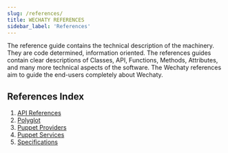 ```yaml
---
slug: /references/
title: WECHATY REFERENCES
sidebar_label: 'References'
---
```



The reference guide contains the technical description of the machinery. They are code determined, information oriented. The references guides contain clear descriptions of Classes, API, Functions, Methods, Attributes, and many more technical aspects of the software. The Wechaty references aim to guide the end-users completely about Wechaty.

## References Index

1. [API References](../api/overview.mdx)
1. [Polyglot](../polyglot/overview.mdx)
1. [Puppet Providers](../puppet-providers/overview.mdx)
1. [Puppet Services](../puppet-services/overview.mdx)
1. [Specifications](../specs/overview.mdx)
